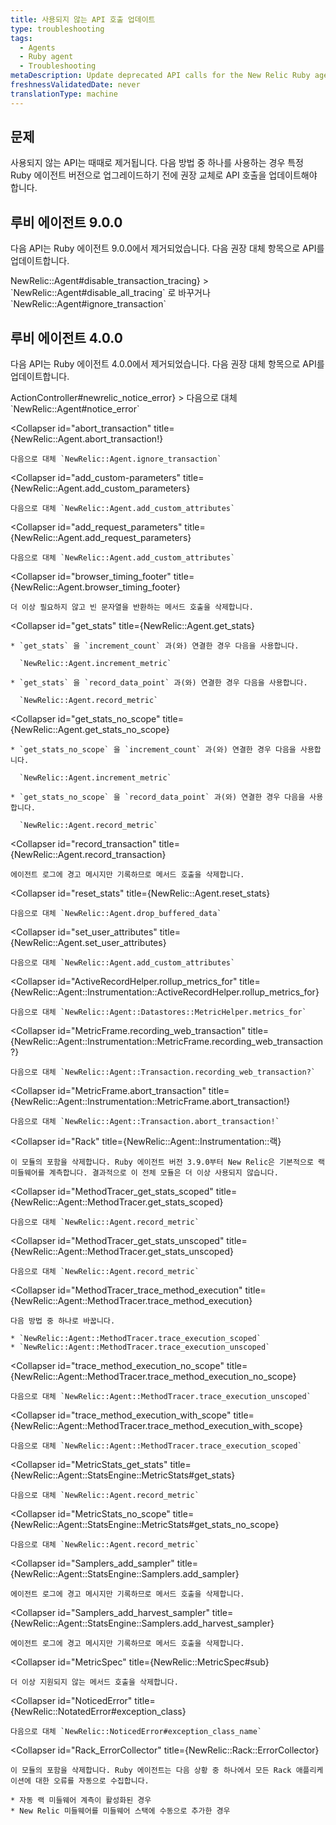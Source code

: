 ```yaml
---
title: 사용되지 않는 API 호출 업데이트
type: troubleshooting
tags:
  - Agents
  - Ruby agent
  - Troubleshooting
metaDescription: Update deprecated API calls for the New Relic Ruby agent.
freshnessValidatedDate: never
translationType: machine
---
```


## 문제

사용되지 않는 API는 때때로 제거됩니다. 다음 방법 중 하나를 사용하는 경우 특정 Ruby 에이전트 버전으로 업그레이드하기 전에 권장 교체로 API 호출을 업데이트해야 합니다.

## 루비 에이전트 9.0.0

다음 API는 Ruby 에이전트 9.0.0에서 제거되었습니다. 다음 권장 대체 항목으로 API를 업데이트합니다.

<CollapserGroup>
  <Collapser
    id="disable_transaction_tracing"
    title={<InlineCode>NewRelic::Agent#disable_transaction_tracing</InlineCode>}
  >
    `NewRelic::Agent#disable_all_tracing` 로 바꾸거나 `NewRelic::Agent#ignore_transaction`
  </Collapser>
</CollapserGroup>

## 루비 에이전트 4.0.0

다음 API는 Ruby 에이전트 4.0.0에서 제거되었습니다. 다음 권장 대체 항목으로 API를 업데이트합니다.

<CollapserGroup>
  <Collapser
    id="newrelic_notice_error"
    title={<InlineCode>ActionController#newrelic_notice_error</InlineCode>}
  >
    다음으로 대체 `NewRelic::Agent#notice_error`
  </Collapser>

  <Collapser
    id="abort_transaction"
    title={<InlineCode>NewRelic::Agent.abort_transaction!</InlineCode>}
  >
    다음으로 대체 `NewRelic::Agent.ignore_transaction`
  </Collapser>

  <Collapser
    id="add_custom-parameters"
    title={<InlineCode>NewRelic::Agent.add_custom_parameters</InlineCode>}
  >
    다음으로 대체 `NewRelic::Agent.add_custom_attributes`
  </Collapser>

  <Collapser
    id="add_request_parameters"
    title={<InlineCode>NewRelic::Agent.add_request_parameters</InlineCode>}
  >
    다음으로 대체 `NewRelic::Agent.add_custom_attributes`
  </Collapser>

  <Collapser
    id="browser_timing_footer"
    title={<InlineCode>NewRelic::Agent.browser_timing_footer</InlineCode>}
  >
    더 이상 필요하지 않고 빈 문자열을 반환하는 메서드 호출을 삭제합니다.
  </Collapser>

  <Collapser
    id="get_stats"
    title={<InlineCode>NewRelic::Agent.get_stats</InlineCode>}
  >
    * `get_stats` 을 `increment_count` 과(와) 연결한 경우 다음을 사용합니다.

      `NewRelic::Agent.increment_metric`

    * `get_stats` 을 `record_data_point` 과(와) 연결한 경우 다음을 사용합니다.

      `NewRelic::Agent.record_metric`
  </Collapser>

  <Collapser
    id="get_stats_no_scope"
    title={<InlineCode>NewRelic::Agent.get_stats_no_scope</InlineCode>}
  >
    * `get_stats_no_scope` 을 `increment_count` 과(와) 연결한 경우 다음을 사용합니다.

      `NewRelic::Agent.increment_metric`

    * `get_stats_no_scope` 을 `record_data_point` 과(와) 연결한 경우 다음을 사용합니다.

      `NewRelic::Agent.record_metric`
  </Collapser>

  <Collapser
    id="record_transaction"
    title={<InlineCode>NewRelic::Agent.record_transaction</InlineCode>}
  >
    에이전트 로그에 경고 메시지만 기록하므로 메서드 호출을 삭제합니다.
  </Collapser>

  <Collapser
    id="reset_stats"
    title={<InlineCode>NewRelic::Agent.reset_stats</InlineCode>}
  >
    다음으로 대체 `NewRelic::Agent.drop_buffered_data`
  </Collapser>

  <Collapser
    id="set_user_attributes"
    title={<InlineCode>NewRelic::Agent.set_user_attributes</InlineCode>}
  >
    다음으로 대체 `NewRelic::Agent.add_custom_attributes`
  </Collapser>

  <Collapser
    id="ActiveRecordHelper.rollup_metrics_for"
    title={<InlineCode>NewRelic::Agent::Instrumentation::ActiveRecordHelper.rollup_metrics_for</InlineCode>}
  >
    다음으로 대체 `NewRelic::Agent::Datastores::MetricHelper.metrics_for`
  </Collapser>

  <Collapser
    id="MetricFrame.recording_web_transaction"
    title={<InlineCode>NewRelic::Agent::Instrumentation::MetricFrame.recording_web_transaction?</InlineCode>}
  >
    다음으로 대체 `NewRelic::Agent::Transaction.recording_web_transaction?`
  </Collapser>

  <Collapser
    id="MetricFrame.abort_transaction"
    title={<InlineCode>NewRelic::Agent::Instrumentation::MetricFrame.abort_transaction!</InlineCode>}
  >
    다음으로 대체 `NewRelic::Agent::Transaction.abort_transaction!`
  </Collapser>

  <Collapser
    id="Rack"
    title={<InlineCode>NewRelic::Agent::Instrumentation::랙</InlineCode>}
  >
    이 모듈의 포함을 삭제합니다. Ruby 에이전트 버전 3.9.0부터 New Relic은 기본적으로 랙 미들웨어를 계측합니다. 결과적으로 이 전체 모듈은 더 이상 사용되지 않습니다.
  </Collapser>

  <Collapser
    id="MethodTracer_get_stats_scoped"
    title={<InlineCode>NewRelic::Agent::MethodTracer.get_stats_scoped</InlineCode>}
  >
    다음으로 대체 `NewRelic::Agent.record_metric`
  </Collapser>

  <Collapser
    id="MethodTracer_get_stats_unscoped"
    title={<InlineCode>NewRelic::Agent::MethodTracer.get_stats_unscoped</InlineCode>}
  >
    다음으로 대체 `NewRelic::Agent.record_metric`
  </Collapser>

  <Collapser
    id="MethodTracer_trace_method_execution"
    title={<InlineCode>NewRelic::Agent::MethodTracer.trace_method_execution</InlineCode>}
  >
    다음 방법 중 하나로 바꿉니다.

    * `NewRelic::Agent::MethodTracer.trace_execution_scoped`
    * `NewRelic::Agent::MethodTracer.trace_execution_unscoped`
  </Collapser>

  <Collapser
    id="trace_method_execution_no_scope"
    title={<InlineCode>NewRelic::Agent::MethodTracer.trace_method_execution_no_scope</InlineCode>}
  >
    다음으로 대체 `NewRelic::Agent::MethodTracer.trace_execution_unscoped`
  </Collapser>

  <Collapser
    id="trace_method_execution_with_scope"
    title={<InlineCode>NewRelic::Agent::MethodTracer.trace_method_execution_with_scope</InlineCode>}
  >
    다음으로 대체 `NewRelic::Agent::MethodTracer.trace_execution_scoped`
  </Collapser>

  <Collapser
    id="MetricStats_get_stats"
    title={<InlineCode>NewRelic::Agent::StatsEngine::MetricStats#get_stats</InlineCode>}
  >
    다음으로 대체 `NewRelic::Agent.record_metric`
  </Collapser>

  <Collapser
    id="MetricStats_no_scope"
    title={<InlineCode>NewRelic::Agent::StatsEngine::MetricStats#get_stats_no_scope</InlineCode>}
  >
    다음으로 대체 `NewRelic::Agent.record_metric`
  </Collapser>

  <Collapser
    id="Samplers_add_sampler"
    title={<InlineCode>NewRelic::Agent::StatsEngine::Samplers.add_sampler</InlineCode>}
  >
    에이전트 로그에 경고 메시지만 기록하므로 메서드 호출을 삭제합니다.
  </Collapser>

  <Collapser
    id="Samplers_add_harvest_sampler"
    title={<InlineCode>NewRelic::Agent::StatsEngine::Samplers.add_harvest_sampler</InlineCode>}
  >
    에이전트 로그에 경고 메시지만 기록하므로 메서드 호출을 삭제합니다.
  </Collapser>

  <Collapser
    id="MetricSpec"
    title={<InlineCode>NewRelic::MetricSpec#sub</InlineCode>}
  >
    더 이상 지원되지 않는 메서드 호출을 삭제합니다.
  </Collapser>

  <Collapser
    id="NoticedError"
    title={<InlineCode>NewRelic::NotatedError#exception_class</InlineCode>}
  >
    다음으로 대체 `NewRelic::NoticedError#exception_class_name`
  </Collapser>

  <Collapser
    id="Rack_ErrorCollector"
    title={<InlineCode>NewRelic::Rack::ErrorCollector</InlineCode>}
  >
    이 모듈의 포함을 삭제합니다. Ruby 에이전트는 다음 상황 중 하나에서 모든 Rack 애플리케이션에 대한 오류를 자동으로 수집합니다.

    * 자동 랙 미들웨어 계측이 활성화된 경우
    * New Relic 미들웨어를 미들웨어 스택에 수동으로 추가한 경우
  </Collapser>
</CollapserGroup>